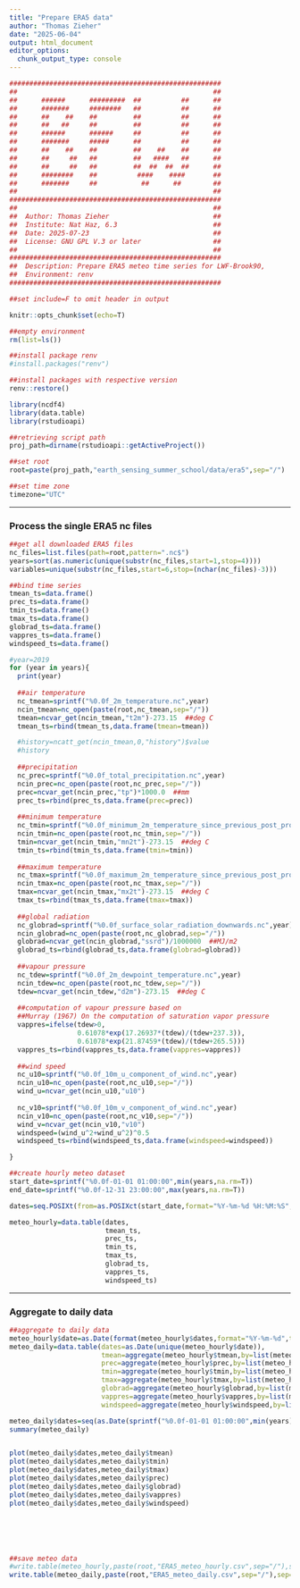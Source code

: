 ```yaml
---
title: "Prepare ERA5 data"
author: "Thomas Zieher"
date: "2025-06-04"
output: html_document
editor_options: 
  chunk_output_type: console
---
```


```r
#####################################################
##                                                 ##
##      ######      #########  ##          ##      ##
##      #######     ########   ##          ##      ##
##      ##    ##    ##         ##          ##      ##
##      ##   ##     ##         ##          ##      ##
##      ######      ######     ##          ##      ##
##      #######     #####      ##          ##      ##
##      ##    ##    ##         ##    ##    ##      ##
##      ##     ##   ##         ##   ####   ##      ##
##      ##     ##   ##         ##  ##  ##  ##      ##
##      ########    ##          ####    ####       ##
##      #######     ##           ##      ##        ##
##                                                 ##
#####################################################
##                                                 ##
##  Author: Thomas Zieher                          ##
##  Institute: Nat Haz, 6.3                        ##
##  Date: 2025-07-23                               ##
##  License: GNU GPL V.3 or later                  ##
##                                                 ##
#####################################################
##  Description: Prepare ERA5 meteo time series for LWF-Brook90, 
##  Environment: renv
#####################################################

##set include=F to omit header in output

```


```r
knitr::opts_chunk$set(echo=T)

##empty environment
rm(list=ls())

##install package renv
#install.packages("renv")

##install packages with respective version
renv::restore()

library(ncdf4)
library(data.table)
library(rstudioapi) 

##retrieving script path
proj_path=dirname(rstudioapi::getActiveProject())

##set root
root=paste(proj_path,"earth_sensing_summer_school/data/era5",sep="/")

##set time zone
timezone="UTC"

```



***
### Process the single ERA5 nc files

```r

##get all downloaded ERA5 files
nc_files=list.files(path=root,pattern=".nc$")
years=sort(as.numeric(unique(substr(nc_files,start=1,stop=4))))
variables=unique(substr(nc_files,start=6,stop=(nchar(nc_files)-3)))

##bind time series
tmean_ts=data.frame()
prec_ts=data.frame()
tmin_ts=data.frame()
tmax_ts=data.frame()
globrad_ts=data.frame()
vappres_ts=data.frame()
windspeed_ts=data.frame()

#year=2019
for (year in years){
  print(year)
  
  ##air temperature
  nc_tmean=sprintf("%0.0f_2m_temperature.nc",year)
  ncin_tmean=nc_open(paste(root,nc_tmean,sep="/"))
  tmean=ncvar_get(ncin_tmean,"t2m")-273.15  ##deg C
  tmean_ts=rbind(tmean_ts,data.frame(tmean=tmean))

  #history=ncatt_get(ncin_tmean,0,"history")$value
  #history
  
  ##precipitation
  nc_prec=sprintf("%0.0f_total_precipitation.nc",year)
  ncin_prec=nc_open(paste(root,nc_prec,sep="/"))
  prec=ncvar_get(ncin_prec,"tp")*1000.0  ##mm
  prec_ts=rbind(prec_ts,data.frame(prec=prec))
  
  ##minimum temperature
  nc_tmin=sprintf("%0.0f_minimum_2m_temperature_since_previous_post_processing.nc",year)
  ncin_tmin=nc_open(paste(root,nc_tmin,sep="/"))
  tmin=ncvar_get(ncin_tmin,"mn2t")-273.15  ##deg C
  tmin_ts=rbind(tmin_ts,data.frame(tmin=tmin))
  
  ##maximum temperature
  nc_tmax=sprintf("%0.0f_maximum_2m_temperature_since_previous_post_processing.nc",year)
  ncin_tmax=nc_open(paste(root,nc_tmax,sep="/"))
  tmax=ncvar_get(ncin_tmax,"mx2t")-273.15  ##deg C
  tmax_ts=rbind(tmax_ts,data.frame(tmax=tmax))
  
  ##global radiation
  nc_globrad=sprintf("%0.0f_surface_solar_radiation_downwards.nc",year)
  ncin_globrad=nc_open(paste(root,nc_globrad,sep="/"))
  globrad=ncvar_get(ncin_globrad,"ssrd")/1000000  ##MJ/m2
  globrad_ts=rbind(globrad_ts,data.frame(globrad=globrad))
  
  ##vapour pressure
  nc_tdew=sprintf("%0.0f_2m_dewpoint_temperature.nc",year)
  ncin_tdew=nc_open(paste(root,nc_tdew,sep="/"))
  tdew=ncvar_get(ncin_tdew,"d2m")-273.15  ##deg C
  
  ##computation of vapour pressure based on
  ##Murray (1967) On the computation of saturation vapor pressure
  vappres=ifelse(tdew>0,
                 0.61078*exp(17.26937*(tdew)/(tdew+237.3)),
                 0.61078*exp(21.87459*(tdew)/(tdew+265.5)))
  vappres_ts=rbind(vappres_ts,data.frame(vappres=vappres))
  
  ##wind speed
  nc_u10=sprintf("%0.0f_10m_u_component_of_wind.nc",year)
  ncin_u10=nc_open(paste(root,nc_u10,sep="/"))
  wind_u=ncvar_get(ncin_u10,"u10")
  
  nc_v10=sprintf("%0.0f_10m_v_component_of_wind.nc",year)
  ncin_v10=nc_open(paste(root,nc_v10,sep="/"))
  wind_v=ncvar_get(ncin_v10,"v10")
  windspeed=(wind_u^2+wind_u^2)^0.5
  windspeed_ts=rbind(windspeed_ts,data.frame(windspeed=windspeed))

}

##create hourly meteo dataset
start_date=sprintf("%0.0f-01-01 01:00:00",min(years,na.rm=T))
end_date=sprintf("%0.0f-12-31 23:00:00",max(years,na.rm=T))

dates=seq.POSIXt(from=as.POSIXct(start_date,format="%Y-%m-%d %H:%M:%S",tz=timezone),to=as.POSIXct(end_date,format="%Y-%m-%d %H:%M:%S",tz=timezone),by="hour")

meteo_hourly=data.table(dates,
                        tmean_ts,
                        prec_ts,
                        tmin_ts,
                        tmax_ts,
                        globrad_ts,
                        vappres_ts,
                        windspeed_ts)


```


***
### Aggregate to daily data

```r

##aggregate to daily data
meteo_hourly$date=as.Date(format(meteo_hourly$dates,format="%Y-%m-%d",tz=timezone))
meteo_daily=data.table(dates=as.Date(unique(meteo_hourly$date)),
                       tmean=aggregate(meteo_hourly$tmean,by=list(meteo_hourly$date),FUN="mean")[,2],
                       prec=aggregate(meteo_hourly$prec,by=list(meteo_hourly$date),FUN="sum")[,2],
                       tmin=aggregate(meteo_hourly$tmin,by=list(meteo_hourly$date),FUN="min")[,2],
                       tmax=aggregate(meteo_hourly$tmax,by=list(meteo_hourly$date),FUN="max")[,2],
                       globrad=aggregate(meteo_hourly$globrad,by=list(meteo_hourly$date),FUN="sum")[,2],
                       vappres=aggregate(meteo_hourly$vappres,by=list(meteo_hourly$date),FUN="mean")[,2],
                       windspeed=aggregate(meteo_hourly$windspeed,by=list(meteo_hourly$date),FUN="mean")[,2])

meteo_daily$dates=seq(as.Date(sprintf("%0.0f-01-01 01:00:00",min(years))),as.Date(sprintf("%0.0f-12-31 23:00:00",max(years))),by="day")
summary(meteo_daily)


plot(meteo_daily$dates,meteo_daily$tmean)
plot(meteo_daily$dates,meteo_daily$tmin)
plot(meteo_daily$dates,meteo_daily$tmax)
plot(meteo_daily$dates,meteo_daily$prec)
plot(meteo_daily$dates,meteo_daily$globrad)
plot(meteo_daily$dates,meteo_daily$vappres)
plot(meteo_daily$dates,meteo_daily$windspeed)






##save meteo data
#write.table(meteo_hourly,paste(root,"ERA5_meteo_hourly.csv",sep="/"),sep=";",row.names=F,quote=F)
write.table(meteo_daily,paste(root,"ERA5_meteo_daily.csv",sep="/"),sep=";",row.names=F,quote=F)

```

